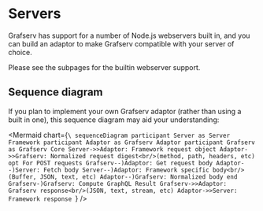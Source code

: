 
# Servers

Grafserv has support for a number of Node.js webservers built in, and you can
build an adaptor to make Grafserv compatible with your server of choice.

Please see the subpages for the builtin webserver support.

## Sequence diagram

If you plan to implement your own Grafserv adaptor (rather than using a built
in one), this sequence diagram may aid your understanding:

<Mermaid
  chart={`\
sequenceDiagram
  participant Server as Server Framework
  participant Adaptor as Grafserv Adaptor
  participant Grafserv as Grafserv Core
  Server->>Adaptor: Framework request object
  Adaptor->>Grafserv: Normalized request digest<br/>(method, path, headers, etc)
  opt For POST requests
    Grafserv--)Adaptor: Get request body
    Adaptor--)Server: Fetch body
    Server--)Adaptor: Framework specific body<br/>(Buffer, JSON, text, etc)
    Adaptor--)Grafserv: Normalized body
  end
  Grafserv-)Grafserv: Compute GraphQL Result
  Grafserv->>Adaptor: Grafserv response<br/>(JSON, text, stream, etc)
  Adaptor->>Server: Framework response
`}
/>
